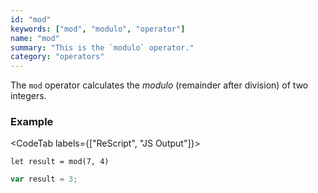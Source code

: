 ```yaml
---
id: "mod"
keywords: ["mod", "modulo", "operator"]
name: "mod"
summary: "This is the `modulo` operator."
category: "operators"
---
```


The `mod` operator calculates the _modulo_ (remainder after division) of two integers.

### Example

<CodeTab labels={["ReScript", "JS Output"]}>

```res
let result = mod(7, 4)
```

```js
var result = 3;
```

</CodeTab>
